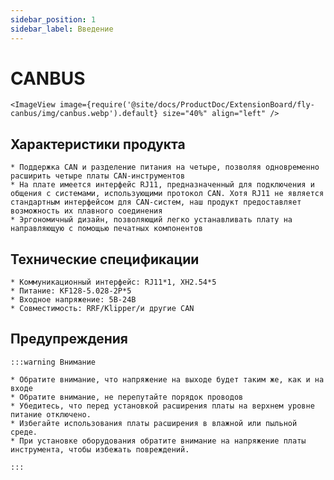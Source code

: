 ```yaml
---
sidebar_position: 1
sidebar_label: Введение
---
```




# CANBUS

    <ImageView image={require('@site/docs/ProductDoc/ExtensionBoard/fly-canbus/img/canbus.webp').default} size="40%" align="left" />


## Характеристики продукта

    * Поддержка CAN и разделение питания на четыре, позволяя одновременно расширить четыре платы CAN-инструментов
    * На плате имеется интерфейс RJ11, предназначенный для подключения и общения с системами, использующими протокол CAN. Хотя RJ11 не является стандартным интерфейсом для CAN-систем, наш продукт предоставляет возможность их плавного соединения
    * Эргономичный дизайн, позволяющий легко устанавливать плату на направляющую с помощью печатных компонентов

## Технические спецификации

    * Коммуникационный интерфейс: RJ11*1, XH2.54*5
    * Питание: KF128-5.028-2P*5
    * Входное напряжение: 5В-24В
    * Совместимость: RRF/Klipper/и другие CAN

## Предупреждения

    :::warning Внимание

    * Обратите внимание, что напряжение на выходе будет таким же, как и на входе
    * Обратите внимание, не перепутайте порядок проводов
    * Убедитесь, что перед установкой расширения платы на верхнем уровне питание отключено.
    * Избегайте использования платы расширения в влажной или пыльной среде.
    * При установке оборудования обратите внимание на напряжение платы инструмента, чтобы избежать повреждений.

    :::

